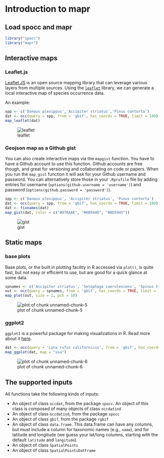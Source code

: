 <!--
%\VignetteEngine{knitr::knitr}
%\VignetteIndexEntry{Introduction to mapr}
%\VignetteEncoding{UTF-8}
-->



Introduction to mapr
====================


## Load spocc and mapr


```r
library("spocc")
library("mapr")
```

## Interactive maps

### Leaflet.js

[Leaflet JS](http://leafletjs.com/) is an open source mapping library that can leverage various layers from multiple sources. Using the [`leaflet`](https://cran.r-project.org/package=leaflet) library, we can generate a local interactive map of species occurrence data.

An example:


```r
spp <- c('Danaus plexippus','Accipiter striatus','Pinus contorta')
dat <- occ(query = spp, from = 'gbif', has_coords = TRUE, limit = 100)
map_leaflet(dat)
```

![leaflet](img/leaflet.png)

### Geojson map as a Github gist

You can also create interactive maps via the `mapgist` function. You have to have a Github account to use this function. Github accounts are free though, and great for versioning and collaborating on code or papers. When you run the `map_gist` function it will ask for your Github username and password. You can alternatively store those in your `.Rprofile` file by adding entries for username (`options(github.username = 'username')`) and password (`options(github.password = 'password')`).


```r
spp <- c('Danaus plexippus', 'Accipiter striatus', 'Pinus contorta')
dat <- occ(query = spp, from = 'gbif', has_coords = TRUE, limit = 100)
dat <- fixnames(dat)
map_gist(dat, color = c("#976AAE", "#6B944D", "#BD5945"))
```

![gist](img/gist.png)

## Static maps

### base plots

Base plots, or the built in plotting facility in R accessed via `plot()`, is quite fast, but not easy or efficient to use, but are good for a quick glance at some data.


```r
spnames <- c('Accipiter striatus', 'Setophaga caerulescens', 'Spinus tristis')
out <- occ(query = spnames, from = 'gbif', has_coords = TRUE, limit = 100)
map_plot(out, size = 1, pch = 10)
```

![plot of chunk unnamed-chunk-5](img/unnamed-chunk-5-1.png)

### ggplot2

`ggplot2` is a powerful package for making visualizations in R. Read more about it [here](https://cran.r-project.org/package=ggplot2).


```r
dat <- occ(query = 'Lynx rufus californicus', from = 'gbif', has_coords = TRUE, limit = 200)
map_ggplot(dat, map = "usa")
```

![plot of chunk unnamed-chunk-6](img/unnamed-chunk-6-1.png)


## The supported inputs

All functions take the following kinds of inputs:

* An object of class `occdat`, from the package `spocc`. An object of
this class is composed of many objects of class `occdatind`
* An object of class `occdatind`, from the package `spocc`
* An object of class `gbif`, from the package `rgbif`
* An object of class `data.frame`. This data.frame can have any columns, but
must include a column for taxonomic names (e.g., `name`), and for latitude
and longitude (we guess your lat/long columns, starting with the default
`latitude` and `longitude`).
* An object of class `SpatialPoints`
* An object of class `SpatialPointsDatFrame`
